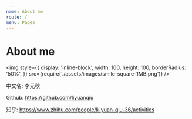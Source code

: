 ```yaml
---
name: About me
route: /
menu: Pages
---
```


# About me

<img
  style={{
    display: 'inline-block',
    width: 100,
    height: 100,
    borderRadius: '50%',
  }}
  src={require('./assets/images/smile-square-1MB.png')}
/>

中文名: 李元秋

Github: https://github.com/liyuanqiu

知乎: https://www.zhihu.com/people/li-yuan-qiu-36/activities
